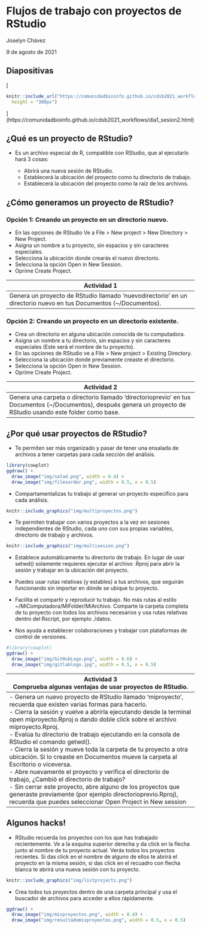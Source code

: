 # Flujos de trabajo con proyectos de RStudio

Joselyn Chávez

9 de agosto de 2021

## Diapositivas

[
```r
knitr::include_url("https://comunidadbioinfo.github.io/cdsb2021_workflows/dia1_sesion2.html",
  height = "380px")
```
](https://comunidadbioinfo.github.io/cdsb2021_workflows/dia1_sesion2.html)

## ¿Qué es un proyecto de RStudio?


- Es un archivo especial de R, compatible con RStudio, que al ejecutarlo hará 3 cosas:

  - Abrirá una nueva sesión de RStudio.
  - Establecerá la ubicación del proyecto como tu directorio de trabajo.
  - Establecerá la ubicación del proyecto como la raíz de los archivos.

## ¿Cómo generamos un proyecto de RStudio?

### Opción 1: Creando un proyecto en un directorio nuevo.

  - En las opciones de RStudio Ve a File > New project > New Directory > New Project.
  - Asigna un nombre a tu proyecto, sin espacios y sin caracteres especiales.
  - Selecciona la ubicación donde crearás el nuevo directorio.
  - Selecciona la opción Open in New Session.
  - Oprime Create Project.


| **Actividad 1** |
|-----------------|
|Genera un proyecto de RStudio llamado 'nuevodirectorio' en un directorio nuevo en tus Documentos (~/Documentos). |

### Opción 2: Creando un proyecto en un directorio existente.
  
  - Crea un directorio en alguna ubicación conocida de tu computadora.
  - Asigna un nombre a tu directorio, sin espacios y sin caracteres especiales (Este será el nombre de tu proyecto).
  - En las opciones de RStudio ve a File > New project > Existing Directory.
  - Selecciona la ubicación donde previamente creaste el directorio.
  - Selecciona la opción Open in New Session.
  - Oprime Create Project.


| **Actividad 2** |
|-----------------|
|Genera una carpeta o directorio llamado 'directorioprevio' en tus Documentos (~/Documentos), después genera un proyecto de RStudio usando este folder como base. |

## ¿Por qué usar proyectos de RStudio?

- Te permiten ser más organizado y pasar de tener una ensalada de archivos a tener carpetas para cada sección del análisis.


```r
library(cowplot)
ggdraw() + 
  draw_image("img/salad.png", width = 0.4) + 
  draw_image("img/filesorder.png", width = 0.5, x = 0.5)
```


- Compartamentalizas tu trabajo al generar un proyecto específico para cada análisis.

```r
knitr::include_graphics("img/multiproyectos.png")
```

- Te permiten trabajar con varios proyectos a la vez en sesiones independientes de RStudio, cada uno con sus propias variables, directorio de trabajo y archivos.

```r
knitr::include_graphics("img/multisesion.png")
```

- Establece automáticamente tu directorio de trabajo. En lugar de usar setwd() solamente requieres ejecutar el archivo .Rproj para abrir la sesión y trabajar en la ubicación del proyecto.

- Puedes usar rutas relativas (y estables) a tus archivos, que seguirán funcionando sin importar en dónde se ubique tu proyecto.

- Facilita el compartir y reproducir tu trabajo. No más rutas al estilo ~/MiComputadora/MiFolder/MiArchivo. Comparte la carpeta completa de tu proyecto con todos los archivos necesarios y usa rutas relativas dentro del Rscript, por ejemplo ./datos.

- Nos ayuda a establecer colaboraciones y trabajar con plataformas de control de versiones.

```r
#library(cowplot)
ggdraw() + 
  draw_image("img/GitHubLogo.png", width = 0.6) + 
  draw_image("img/gitlablogo.jpg", width = 0.5, x = 0.5)
```

| **Actividad 3** <br> Comprueba algunas ventajas de usar proyectos de RStudio.|
|------------------------------------------------------------------------------|
|  - Genera un nuevo proyecto de RStudio llamado 'miproyecto', recuerda que existen varias formas para hacerlo. <br> - Cierra la sesión y vuelve a abrirla ejecutando desde la terminal open miproyecto.Rproj o dando doble click sobre el archivo miproyecto.Rproj. <br> - Evalúa tu directorio de trabajo ejecutando en la consola de RStudio el comando getwd(). <br> - Cierra la sesión y mueve toda la carpeta de tu proyecto a otra ubicación. Si lo creaste en Documentos mueve la carpeta al Escritorio o viceversa. <br> - Abre nuevamente el proyecto y verifica el directorio de trabajo, ¿Cambió el directorio de trabajo? <br> - Sin cerrar este proyecto, abre alguno de los proyectos que generaste previamente (por ejemplo directorioprevio.Rproj), recuerda que puedes seleccionar Open Project in New session |

## Algunos hacks!

- RStudio recuerda los proyectos con los que has trabajado recientemente. Ve a la esquina superior derecha y da click en la flecha junto al nombre de tu proyecto actual. Verás todos los proyectos recientes. Si das click en el nombre de alguno de ellos te abrirá el proyecto en la misma sesión, si das click en el recuadro con flecha blanca te abrirá una nueva sesión con tu proyecto.

```r
knitr::include_graphics("img/listprojects.png")
```

- Crea todos tus proyectos dentro de una carpeta principal y usa el buscador de archivos para acceder a ellos rápidamente.

```r
ggdraw() + 
  draw_image("img/misproyectos.png", width = 0.4) + 
  draw_image("img/resultadomisproyectos.png", width = 0.5, x = 0.5)
```


